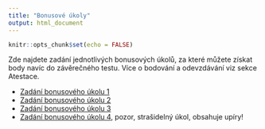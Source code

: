 ```yaml
---
title: "Bonusové úkoly"
output: html_document
---
```


```r
knitr::opts_chunk$set(echo = FALSE)
```

Zde najdete zadání jednotlivých bonusových úkolů, za které můžete získat body navíc do závěrečného testu. Více o bodování a odevzdávání viz sekce Atestace.

* [Zadání bonusového úkolu 1](https://drive.google.com/file/d/1x562YOGs-wP0sihqT-A7MUitDAJ8MeLh/view?usp=sharing)
* [Zadání bonusového úkolu 2](https://docs.google.com/document/d/1swuLwMAYfgm7inQczujzOv4fpzUSDlhK9W4C61RyYMk/edit?usp=sharing)
* [Zadání bonusového úkolu 3](https://docs.google.com/document/d/1bk8FWtakGDNCNVuY50dW9lyI_ixyriptsbgZ9yOpP7k/edit?usp=sharing)
* [Zadání bonusového úkolu 4](https://docs.google.com/document/d/1koSzN-cvoPmFVTeQtQSa7cwCHA8IMf2wZL6X-YZGFvI/edit?usp=sharing), pozor, strašidelný úkol, obsahuje upíry!

